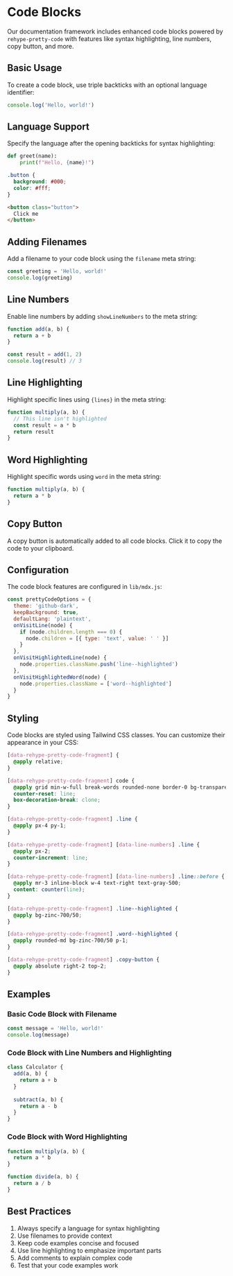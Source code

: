# Code Blocks

Our documentation framework includes enhanced code blocks powered by `rehype-pretty-code` with features like syntax highlighting, line numbers, copy button, and more.

## Basic Usage

To create a code block, use triple backticks with an optional language identifier:

```js
console.log('Hello, world!')
```

## Language Support

Specify the language after the opening backticks for syntax highlighting:

```python
def greet(name):
    print(f"Hello, {name}!")
```

```css
.button {
  background: #000;
  color: #fff;
}
```

```html
<button class="button">
  Click me
</button>
```

## Adding Filenames

Add a filename to your code block using the `filename` meta string:

```js filename="example.js"
const greeting = 'Hello, world!'
console.log(greeting)
```

## Line Numbers

Enable line numbers by adding `showLineNumbers` to the meta string:

```js showLineNumbers
function add(a, b) {
  return a + b
}

const result = add(1, 2)
console.log(result) // 3
```

## Line Highlighting

Highlight specific lines using `{lines}` in the meta string:

```js {1,3-4}
function multiply(a, b) {
  // This line isn't highlighted
  const result = a * b
  return result
}
```

## Word Highlighting

Highlight specific words using `word` in the meta string:

```js /multiply/
function multiply(a, b) {
  return a * b
}
```

## Copy Button

A copy button is automatically added to all code blocks. Click it to copy the code to your clipboard.

## Configuration

The code block features are configured in `lib/mdx.js`:

```js filename="lib/mdx.js"
const prettyCodeOptions = {
  theme: 'github-dark',
  keepBackground: true,
  defaultLang: 'plaintext',
  onVisitLine(node) {
    if (node.children.length === 0) {
      node.children = [{ type: 'text', value: ' ' }]
    }
  },
  onVisitHighlightedLine(node) {
    node.properties.className.push('line--highlighted')
  },
  onVisitHighlightedWord(node) {
    node.properties.className = ['word--highlighted']
  }
}
```

## Styling

Code blocks are styled using Tailwind CSS classes. You can customize their appearance in your CSS:

```css filename="styles/globals.css"
[data-rehype-pretty-code-fragment] {
  @apply relative;
}

[data-rehype-pretty-code-fragment] code {
  @apply grid min-w-full break-words rounded-none border-0 bg-transparent p-0;
  counter-reset: line;
  box-decoration-break: clone;
}

[data-rehype-pretty-code-fragment] .line {
  @apply px-4 py-1;
}

[data-rehype-pretty-code-fragment] [data-line-numbers] .line {
  @apply px-2;
  counter-increment: line;
}

[data-rehype-pretty-code-fragment] [data-line-numbers] .line::before {
  @apply mr-3 inline-block w-4 text-right text-gray-500;
  content: counter(line);
}

[data-rehype-pretty-code-fragment] .line--highlighted {
  @apply bg-zinc-700/50;
}

[data-rehype-pretty-code-fragment] .word--highlighted {
  @apply rounded-md bg-zinc-700/50 p-1;
}

[data-rehype-pretty-code-fragment] .copy-button {
  @apply absolute right-2 top-2;
}
```

## Examples

### Basic Code Block with Filename

```js filename="example.js"
const message = 'Hello, world!'
console.log(message)
```

### Code Block with Line Numbers and Highlighting

```js filename="math.js" showLineNumbers {2-4}
class Calculator {
  add(a, b) {
    return a + b
  }
  
  subtract(a, b) {
    return a - b
  }
}
```

### Code Block with Word Highlighting

```js filename="utils.js" /multiply/
function multiply(a, b) {
  return a * b
}

function divide(a, b) {
  return a / b
}
```

## Best Practices

1. Always specify a language for syntax highlighting
2. Use filenames to provide context
3. Keep code examples concise and focused
4. Use line highlighting to emphasize important parts
5. Add comments to explain complex code
6. Test that your code examples work 